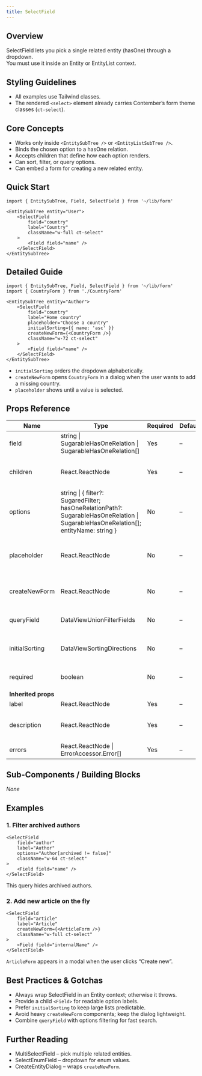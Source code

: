 ```yaml
---
title: SelectField
---
```


<!-- Edited by human: false -->
<!-- Examples count: 18 -->
<!-- Source examples: 3 -->
<!-- Playground examples: 5 -->
<!-- External examples: 10 -->
<!-- Import examples: 8 -->

## Overview
SelectField lets you pick a single related entity (hasOne) through a dropdown.  
You must use it inside an Entity or EntityList context.

## Styling Guidelines
* All examples use Tailwind classes.  
* The rendered `<select>` element already carries Contember’s form theme classes (`ct-select`).

## Core Concepts
* Works only inside `<EntitySubTree />` or `<EntityListSubTree />`.  
* Binds the chosen option to a hasOne relation.  
* Accepts children that define how each option renders.  
* Can sort, filter, or query options.  
* Can embed a form for creating a new related entity.

## Quick Start
```tsx
import { EntitySubTree, Field, SelectField } from '~/lib/form'

<EntitySubTree entity="User">
	<SelectField
		field="country"
		label="Country"
		className="w-full ct-select"
	>
		<Field field="name" />
	</SelectField>
</EntitySubTree>
```

## Detailed Guide
```tsx
import { EntitySubTree, Field, SelectField } from '~/lib/form'
import { CountryForm } from './CountryForm'

<EntitySubTree entity="Author">
	<SelectField
		field="country"
		label="Home country"
		placeholder="Choose a country"
		initialSorting={{ name: 'asc' }}
		createNewForm={<CountryForm />}
		className="w-72 ct-select"
	>
		<Field field="name" />
	</SelectField>
</EntitySubTree>
```
* `initialSorting` orders the dropdown alphabetically.  
* `createNewForm` opens `CountryForm` in a dialog when the user wants to add a missing country.  
* `placeholder` shows until a value is selected.

## Props Reference
| Name | Type | Required | Default | Description |
| ---- | ---- | -------- | ------- | ----------- |
| field | string &#124; SugarableHasOneRelation &#124; SugarableHasOneRelation[] | Yes | – | The relation field to bind. |
| children | React.ReactNode | Yes | – | Option label renderer or extra content. |
| options | string &#124; { filter?: SugaredFilter; hasOneRelationPath?: SugarableHasOneRelation &#124; SugarableHasOneRelation[]; entityName: string } | No | – | Entity list definition or shorthand filter. |
| placeholder | React.ReactNode | No | – | Custom placeholder when no value is chosen. |
| createNewForm | React.ReactNode | No | – | Dialog content for creating a new entity. |
| queryField | DataViewUnionFilterFields | No | – | Field used for full-text querying. |
| initialSorting | DataViewSortingDirections | No | – | Initial sorting for the option list. |
| required | boolean | No | – | Enforces a non-empty value. |
| **Inherited props** | | | | |
| label | React.ReactNode | Yes | – | Field label. |
| description | React.ReactNode | Yes | – | Help text shown under the field. |
| errors | React.ReactNode &#124; ErrorAccessor.Error[] | Yes | – | Validation errors list. |

## Sub-Components / Building Blocks
_None_

## Examples
### 1. Filter archived authors
```tsx
<SelectField
	field="author"
	label="Author"
	options="Author[archived != false]"
	className="w-64 ct-select"
>
	<Field field="name" />
</SelectField>
```
This query hides archived authors.

### 2. Add new article on the fly
```tsx
<SelectField
	field="article"
	label="Article"
	createNewForm={<ArticleForm />}
	className="w-full ct-select"
>
	<Field field="internalName" />
</SelectField>
```
`ArticleForm` appears in a modal when the user clicks “Create new”.

## Best Practices & Gotchas
* Always wrap SelectField in an Entity context; otherwise it throws.  
* Provide a child `<Field>` for readable option labels.  
* Prefer `initialSorting` to keep large lists predictable.  
* Avoid heavy `createNewForm` components; keep the dialog lightweight.  
* Combine `queryField` with options filtering for fast search.

## Further Reading
* MultiSelectField – pick multiple related entities.  
* SelectEnumField – dropdown for enum values.  
* CreateEntityDialog – wraps `createNewForm`.  

<!-- End of Generated Documentation -->
